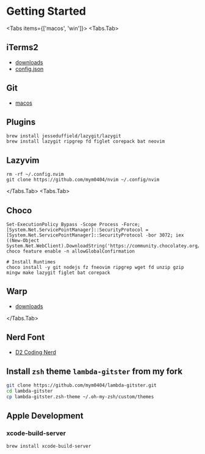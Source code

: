 
# Getting Started

<Tabs items={['macos', 'win']}>
<Tabs.Tab>

## iTerms2

- [downloads](https://iterm2.com/)
- [config.json](/iterms2.zip)

## Git

- [macos](https://git-scm.com/downloads/mac)

## Plugins

```shell
brew install jesseduffield/lazygit/lazygit
brew install lazygit ripgrep fd figlet corepack bat neovim
```

## Lazyvim

```shell
rm -rf ~/.config.nvim
git clone https://github.com/mym0404/nvim ~/.config/nvim
```

</Tabs.Tab>
<Tabs.Tab>

## Choco

```shell
Set-ExecutionPolicy Bypass -Scope Process -Force; [System.Net.ServicePointManager]::SecurityProtocol = [System.Net.ServicePointManager]::SecurityProtocol -bor 3072; iex ((New-Object System.Net.WebClient).DownloadString('https://community.chocolatey.org/install.ps1'))
choco feature enable -n allowGlobalConfirmation

# Install Runtimes
choco install -y git nodejs fz fneovim ripgrep wget fd unzip gzip mingw make lazygit figlet bat corepack
```

## Warp

- [downloads](https://www.warp.dev/)

</Tabs.Tab>

</Tabs>

## Nerd Font

- [D2 Coding Nerd](https://github.com/ryanoasis/nerd-fonts/releases/download/v3.4.0/D2Coding.zip)

## Install `zsh` theme `lambda-gitster` from my fork

```sh
git clone https://github.com/mym0404/lambda-gitster.git
cd lambda-gitster
cp lambda-gitster.zsh-theme ~/.oh-my-zsh/custom/themes
```

## Apple Development

### xcode-build-server

```shell
brew install xcode-build-server
```
